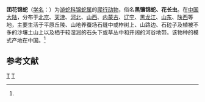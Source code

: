 {{Speciesbox 
| taxon = Elaphe davidi
| authority = (Sauvage, 1884)<ref name='id4616'>{{cite web| url =http://www.bioinfo.cn/db05/BjdwSpecies.php?action=view&id=4616| title =团花锦蛇| work =《中国动物物种编目数据库》| publisher =中国科学院微生物研究所| author =中国科学院动物研究所| accessdate =2009-04-11| deadurl =yes| archiveurl =https://web.archive.org/web/20160305014445/http://www.bioinfo.cn/db05/BjdwSpecies.php?action=view&id=4616| archivedate =2016-03-05}}</ref>
}}

'''团花锦蛇'''（[[学名|学名]]：{{lang|la|''Elaphe davidi''}}）为[[游蛇科|游蛇科]][[锦蛇属|锦蛇属]]的[[爬行动物|爬行动物]]，俗名'''黑镶锦蛇、花长虫'''。在[[中国大陆|中国大陆]]，分布于[[北京|北京]]、[[天津|天津]]、[[河北|河北]]、[[山西|山西]]、[[内蒙古|内蒙古]]、[[辽宁|辽宁]]、[[黑龙江|黑龙江]]、[[山东|山东]]、[[陕西|陕西]]等地，主要生活于平原丘陵、山地养蚕场石缝中或柞树上、山路边、石砬子及植被不多的沙壤土山上以及栖于较湿润的石头下或草丛中和开阔的河谷地带。该物种的模式产地在中国。<ref name='id4616'/>

== 参考文献 ==
{{reflist}}

{{Taxonbar|from=Q3020553}}

[[Category:锦蛇属|T]]
[[Category:1884年描述的动物|T]]